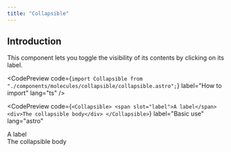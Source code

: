 ```yaml
---
title: "Collapsible"
---
```



## Introduction

This component lets you toggle the visibility of its contents by clicking on its label.

<CodePreview
  code={`import Collapsible from "./components/molecules/collapsible/collapsible.astro";`}
  label="How to import"
  lang="ts"
/>

<CodePreview
  code={`<Collapsible>
    <span slot="label">A label</span>
    <div>The collapsible body</div>
</Collapsible>`}
  label="Basic use"
  lang="astro"
>
  <Collapsible>
    <span slot="label">A label</span>
    <div>The collapsible body</div>
  </Collapsible>
</CodePreview>
